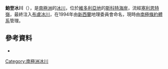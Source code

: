 {{Coord|78|8|S|163|7|E|source:GNIS|display=title}}
'''鮑登冰川'''（{{lang-en|Bowden Glacier}}），是[[南極洲|南極洲]]的[[冰川|冰川]]，位於[[維多利亞地|維多利亞地]]的[[斯科特海岸|斯科特海岸]]，流經[[塞利恩特嶺|塞利恩特嶺]]，最終注入[[布盧冰川|布盧冰川]]，在1994年由[[新西蘭|新西蘭]]地理委員會命名，現時由[[南極條約體系|南極條約體系]]管理。

==參考資料==
* {{usgs-gazetteer|id=17298}}

{{DEFAULTSORT:Bowden Glacier}}
[[Category:南極洲冰川|Category:南極洲冰川]]


{{ScottCoast-geo-stub}}